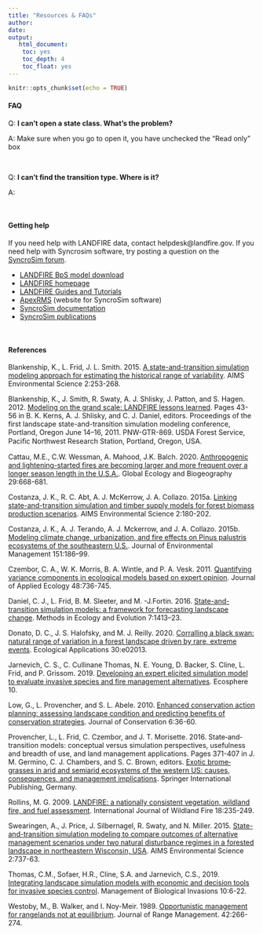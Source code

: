 ```yaml
---
title: "Resources & FAQs"
author: 
date: 
output:
   html_document:
    toc: yes
    toc_depth: 4
    toc_float: yes
---
```


```r
knitr::opts_chunk$set(echo = TRUE)
```

#### FAQ

Q: **I can't open a state class. What's the problem?**

A: Make sure when you go to open it, you have unchecked the "Read only" box

<br>

Q: **I can't find the transition type. Where is it?**

A: 




<br>


#### Getting help

If you need help with LANDFIRE data, contact helpdesk@landfire.gov.
If you need help with Syncrosim software, try posting a question on the [SyncroSim forum](https://syncrosim.com/forums/).

* [LANDFIRE BpS model download](http://www.landfirereview.org/search.php)
* [LANDFIRE homepage](https://www.landfire.gov/)
* [LANDFIRE Guides and Tutorials](https://www.conservationgateway.org/ConservationPractices/FireLandscapes/LANDFIRE/Library/Pages/library.aspx)
* [ApexRMS](https://www.conservationgateway.org/ConservationPractices/FireLandscapes/LANDFIRE/Library/Pages/library.aspx) (website for SyncroSim software)
* [SyncroSim documentation](http://docs.syncrosim.com/)
* [SyncroSim publications](http://docs.stsim.net/publications.html)



<br>

#### References

Blankenship, K., L. Frid, J. L. Smith. 2015. [A state-and-transition simulation modeling approach for estimating the historical range of variability](https://www.aimspress.com/article/10.3934/environsci.2015.2.253). AIMS Environmental Science 2:253-268. 

Blankenship, K., J. Smith, R. Swaty, A. J. Shlisky, J. Patton, and S. Hagen. 2012. [Modeling on the grand scale: LANDFIRE lessons learned](https://www.fs.fed.us/pnw/pubs/pnw_gtr869/pnw_gtr869_004.pdf). Pages 43-56 in B. K. Kerns, A. J. Shlisky, and C. J. Daniel, editors. Proceedings of the first landscape state-and-transition simulation modeling conference, Portland, Oregon June 14–16, 2011. PNW-GTR-869. USDA Forest Service, Paciﬁc Northwest Research Station, Portland, Oregon, USA.

Cattau, M.E., C.W. Wessman, A. Mahood, J.K. Balch. 2020. [Anthropogenic and lightening-started fires are becoming larger and more frequent over a longer season length in the U.S.A.](https://doi.org/10.1111/geb.13058). Global Ecology and Biogeography 29:668-681.

Costanza, J. K., R. C. Abt, A. J. McKerrow, J. A. Collazo. 2015a. [Linking state-and-transition simulation and timber supply models for forest biomass production scenarios](https://www.aimspress.com/article/10.3934/environsci.2015.2.180). AIMS Environmental Science 2:180-202.

Costanza, J. K., A. J. Terando, A. J. Mckerrow, and J. A. Collazo. 2015b. [Modeling climate change, urbanization, and fire effects on Pinus palustris ecosystems of the southeastern U.S.](https://www.sciencedirect.com/science/article/pii/S0301479714006112). Journal of Environmental Management 151:186–99. 

Czembor, C. A., W. K. Morris, B. A. Wintle, and P. A. Vesk. 2011. [Quantifying variance components in ecological models based on expert opinion](https://besjournals.onlinelibrary.wiley.com/doi/full/10.1111/j.1365-2664.2011.01971.x). Journal of Applied Ecology 48:736-745. 

Daniel, C. J., L. Frid, B. M. Sleeter, and M. -J.Fortin. 2016. [State-and-transition simulation models: a framework for forecasting landscape change](https://besjournals.onlinelibrary.wiley.com/doi/full/10.1111/2041-210X.12597). Methods in Ecology and Evolution 7:1413–23.

Donato, D. C., J. S. Halofsky, and M. J. Reilly. 2020. [Corralling a black swan: natural range of variation in a forest landscape driven by rare, extreme events](https://esajournals.onlinelibrary.wiley.com/doi/full/10.1002/eap.2013). Ecological Applications 30:e02013.

Jarnevich, C. S., C. Cullinane Thomas, N. E. Young, D. Backer, S. Cline, L. Frid, and P. Grissom. 2019. [Developing an expert elicited simulation model to evaluate invasive species and fire management alternatives](https://esajournals.onlinelibrary.wiley.com/doi/full/10.1002/ecs2.2730). Ecosphere 10.

Low, G., L. Provencher, and S. L. Abele. 2010. [Enhanced conservation action planning: assessing landscape condition and predicting benefits of conservation strategies](https://www.conservationgateway.org/Documents/Enhanced%20conservation%20action%20planning_assessing%20landscape%20condition.pdf). Journal of Conservation 6:36-60.

Provencher, L., L. Frid, C. Czembor, and J. T. Morisette. 2016. State‐and‐transition models: conceptual versus simulation perspectives, usefulness and breadth of use, and land management applications. Pages 371-407 in J. M. Germino, C. J. Chambers, and S. C. Brown, editors. [Exotic brome‐grasses in arid and semiarid ecosystems of the western US: causes, consequences, and management implications](https://www.springer.com/gp/book/9783319249285). Springer International Publishing, Germany.


Rollins, M. G. 2009. [LANDFIRE: a nationally consistent vegetation, wildland fire, and fuel assessment](https://www.publish.csiro.au/wf/WF08088). International Journal of Wildland Fire 18:235-249.

Swearingen, A., J. Price, J. Silbernagel, R. Swaty, and N. Miller. 2015. [State-and-transition simulation modeling to compare outcomes of alternative management scenarios under two natural disturbance regimes in a forested landscape in northeastern Wisconsin, USA](https://www.aimspress.com/fileOther/PDF/environmental/201503737.pdf). AIMS Environmental Science 2:737-63.

Thomas, C.M., Sofaer, H.R., Cline, S.A. and Jarnevich, C.S., 2019. [Integrating landscape simulation models with economic and decision tools for invasive species control](https://www.reabic.net/journals/mbi/2019/1/MBI_2019_CullinaneThomas_etal.pdf). Management of Biological Invasions 10:6-22.

Westoby, M., B. Walker, and I. Noy-Meir. 1989. [Opportunistic management for rangelands not at equilibrium](http://rangelandarchive.ucdavis.edu/files/187350.pdf). Journal of Range Management. 42:266-274.

